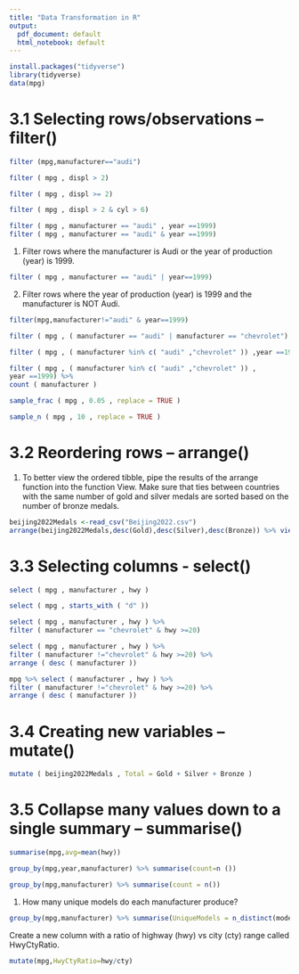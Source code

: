 ---
title: "Data Transformation in R"
output:
  pdf_document: default
  html_notebook: default
---

```{r}
install.packages("tidyverse")
library(tidyverse)
data(mpg)
```

3.1 Selecting rows/observations – filter()
==========================================

```{r}
filter (mpg,manufacturer=="audi")
```
```{r}
filter ( mpg , displ > 2)
```
```{r}
filter ( mpg , displ >= 2)
```
```{r}
filter ( mpg , displ > 2 & cyl > 6)
```
```{r}
filter ( mpg , manufacturer == "audi" , year ==1999)
filter ( mpg , manufacturer == "audi" & year ==1999)
```

1. Filter rows where the manufacturer is Audi or the year of production (year) is 1999.

```{r}

filter ( mpg , manufacturer == "audi" | year==1999)
```
2. Filter rows where the year of production (year) is 1999 and the manufacturer is NOT Audi.

```{r}
filter(mpg,manufacturer!="audi" & year==1999)
```
```{r}
filter ( mpg , ( manufacturer == "audi" | manufacturer == "chevrolet") ,year ==1999)

```
```{r}
filter ( mpg , ( manufacturer %in% c( "audi" ,"chevrolet" )) ,year ==1999)
```
```{r}
filter ( mpg , ( manufacturer %in% c( "audi" ,"chevrolet" )) ,
year ==1999) %>%
count ( manufacturer )
```
```{r}
sample_frac ( mpg , 0.05 , replace = TRUE )
```
```{r}
sample_n ( mpg , 10 , replace = TRUE )
```


3.2 Reordering rows – arrange()
===============================
1. To better view the ordered tibble, pipe the results of the arrange function into the
function View. Make sure that ties between countries with the same number of gold
and silver medals are sorted based on the number of bronze medals.

```{r}
beijing2022Medals <-read_csv("Beijing2022.csv")
arrange(beijing2022Medals,desc(Gold),desc(Silver),desc(Bronze)) %>% view(title="Beijing Medal")

```
3.3 Selecting columns - select()
================================

```{r}
select ( mpg , manufacturer , hwy )
```


```{r}
select ( mpg , starts_with ( "d" ))
```
```{r}
select ( mpg , manufacturer , hwy ) %>%
filter ( manufacturer == "chevrolet" & hwy >=20)
```
```{r}
select ( mpg , manufacturer , hwy ) %>%
filter ( manufacturer !="chevrolet" & hwy >=20) %>%
arrange ( desc ( manufacturer ))
```
```{r}
mpg %>% select ( manufacturer , hwy ) %>%
filter ( manufacturer !="chevrolet" & hwy >=20) %>%
arrange ( desc ( manufacturer ))
```

3.4 Creating new variables – mutate()
=====================================

```{r}
mutate ( beijing2022Medals , Total = Gold + Silver + Bronze )
```
3.5 Collapse many values down to a single summary – summarise()
===============================================================

```{r}
summarise(mpg,avg=mean(hwy))

```
```{r}
group_by(mpg,year,manufacturer) %>% summarise(count=n ())
```
```{r}
group_by(mpg,manufacturer) %>% summarise(count = n())
```
1. How many unique models do each manufacturer produce? 

```{r}
group_by(mpg,manufacturer) %>% summarise(UniqueModels = n_distinct(model))
```
Create a new column with a ratio of highway (hwy) vs city (cty) range called HwyCtyRatio.

```{r}
mutate(mpg,HwyCtyRatio=hwy/cty)
```

